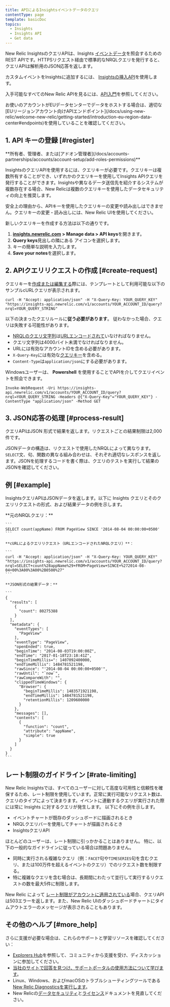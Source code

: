 ```yaml
---
title: APIによるInsightsイベントデータのクエリ
contentType: page
template: basicDoc
topics:
  - Insights
  - Insights API
  - Get data
---
```


New Relic InsightsのクエリAPIは、Insights [イベントデータ](/docs/data-analysis/metrics/analyze-your-metrics/data-collection-metric-timeslice-event-data)を照会するためのREST APIです。HTTPSリクエスト経由で標準的なNRQLクエリを発行すると、クエリAPIは解析用のJSON応答を返します。

カスタムイベントをInsightsに追加するには、 [Insightsの挿入API](/docs/insights/explore-data/custom-events/insert-custom-events-insights-api)を使用します。

入手可能なすべてのNew Relic APIを見るには、[API入門](/docs/apis/getting-started/introduction-new-relic-apis)を参照してください。

<Callout variant="tip">
  お使いのアカウントがEUデータセンターでデータをホストする場合は、適切な[EUリージョンアカウント向けAPIエンドポイント](/docs/using-new-relic/welcome-new-relic/getting-started/introduction-eu-region-data-center#endpoints)を使用していることを確認してください。
</Callout>

## 1. API キーの登録 [#register]

<Callout variant="tip">
  **所有者、管理者、または[アドオン管理者](/docs/accounts-partnerships/accounts/account-setup/add-roles-permissions)**
</Callout>

InsightsのクエリAPIを使用するには、クエリキーが必要です。クエリキーは複数所有することができ、いずれかのクエリキーを使用してInsights APIクエリを発行することができます。Insightsや異なるデータ送信先を紹介するシステムが複数存在する場合、New Relicは複数のクエリキーを使用したデータセキュリティの向上を推奨します。

<Callout variant="tip">
  安全上の理由から、APIキーを使用したクエリキーの変更や読み出しはできません。クエリキーの変更・読み出しには、New Relic UIを使用してください。
</Callout>

新しいクエリキーを作成する方法は以下の通りです。

1. **[insights.newrelic.com](https://insights.newrelic.com) > Manage data > API keys**を開きます。
2. **Query keys**見出しの隣にある アイコンを選択します。
3. キーの簡単な説明を入力します。
4. **Save your notes**を選択します。

## 2. APIクエリリクエストの作成 [#create-request]

クエリキーを[作成または編集する](#register)際には、テンプレートとして利用可能な以下のサンプルcURLクエリが表示されます。

```
curl -H "Accept: application/json" -H "X-Query-Key: YOUR_QUERY_KEY" "https://insights-api.newrelic.com/v1/accounts/YOUR_ACCOUNT_ID/query?nrql=YOUR_QUERY_STRING"
```

以下の決まったクエリルールに**従う必要があります**。 従わなかった場合、クエリは失敗する可能性があります。

* [NRQLのクエリ文字列](/docs/insights/nrql-new-relic-query-language/using-nrql/introduction-nrql)は[URLエンコードされて](http://www.w3schools.com/tags/ref_urlencode.asp)いなければなりません。
* クエリ文字列は4000バイト未満でなければなりません。
* URLには有効なアカウントIDを含める必要があります。
* `X-Query-Key`には有効な[クエリキー](#register)を含める。
* `Content-Type`は`application/json`にする必要があります。

Windowsユーザーは、 **Powershell** を使用することでAPIを介してクエリイベントを照会できます。

```
Invoke-WebRequest -Uri https://insights-api.newrelic.com/v1/accounts/YOUR_ACCOUNT_ID/query?nrql=YOUR_QUERY_STRING -Headers @{"X-Query-Key"="YOUR_QUERY_KEY"} -ContentType "application/json" -Method GET
```

## 3. JSON応答の処理 [#process-result]

クエリAPIはJSON 形式で結果を返します。リクエストごとの結果制限は2,000件です。

JSONデータの構造は、リクエストで使用したNRQLによって異なります。`SELECT`文、句、関数の異なる組み合わせは、それぞれ適切なレスポンスを返します。JSONを処理するコードを書く際は、クエリのテストを実行して結果のJSONを確認してください。

## 例 [#example]

InsightsクエリAPIはJSONデータを返します。以下に Insights クエリとそのクエリリクエストの形式、および結果データの例を示します。

<CollapserGroup>
  <Collapser title="クエリ、クエリAPIリクエスト、結果データ">
    **元のNRQLクエリ：**

    ```
    SELECT count(appName) FROM PageView SINCE '2014-08-04 00:00:00+0500'
    ```

    **cURLによるクエリリクエスト（URLエンコードされたNRQLクエリ）**：

    ```
    curl -H "Accept: application/json" -H "X-Query-Key: YOUR_QUERY_KEY" "https://insights-api.newrelic.com/v1/accounts/YOUR_ACCOUNT_ID/query?nrql=SELECT+count%28appName%29+FROM+PageView+SINCE+%272014-08-04+00%3A00%3A00%2B0500%27"
    ```

    **JSON形式の結果データ：**

    ```
    {
      "results": [
        {
          "count": 80275388
        }
      ],
      "metadata": {
        "eventTypes": [
          "PageView"
        ],
        "eventType": "PageView",
        "openEnded": true,
        "beginTime": "2014-08-03T19:00:00Z",
        "endTime": "2017-01-18T23:18:41Z",
        "beginTimeMillis=": 1407092400000,
        "endTimeMillis": 1484781521198,
        "rawSince": "'2014-08-04 00:00:00+0500'",
        "rawUntil": "`now`",
        "rawCompareWith": "",
        "clippedTimeWindows": {
          "Browser": {
            "beginTimeMillis": 1483571921198,
            "endTimeMillis": 1484781521198,
            "retentionMillis": 1209600000
          }
        },
        "messages": [],
        "contents": [
          {
            "function": "count",
            "attribute": "appName",
            "simple": true
          }
        ]
      }
    }
    ```
  </Collapser>
</CollapserGroup>

## レート制限のガイドライン [#rate-limiting]

New Relic Insightsでは、すべてのユーザーに対して高度な可用性と信頼性を確保するため、レート制限を使用しています。正常に実行可能なリクエスト数は、クエリのタイプによって決まります。イベントに連動するクエリが実行された際には常に Insights に対するクエリが発生します。 以下にその例を示します。

* イベントチャートが既存のダッシュボードに描画されるとき
* NRQLクエリバーを使用してチャートが描画されるとき
* InsightsクエリAPI

ほとんどのユーザーは、レート制限に引っかかることはありません。 特に、以下の一般的なガイドラインに従っている場合は問題ありません。

* 同時に実行される複雑なクエリ（例：`FACET`句や`TIMESERIES`句を含むクエリ、または100万件を超えるイベントのクエリ）でのリクエスト数を制限する。
* 特に複雑なクエリを含む場合は、長期間にわたって並行して実行するリクエストの数を最大5件に制限します。

New Relic によって [レート制限がアカウントに適用されている](/docs/insights/use-insights-ui/manage-account-data/rate-limits-insights)場合、クエリAPIは503エラーを返します。また、New Relic UIのダッシュボードチャートにタイムアウトエラーのメッセージが表示されることもあります。

## その他のヘルプ [#more_help]

さらに支援が必要な場合は、これらのサポートと学習リソースを確認してください：

* [Explorers Hub](https://discuss.newrelic.com/)を参照して、コミュニティから支援を受け、ディスカッションに参加してください。
* [当社のサイトで回答を見つけ、サポートポータルの使用方法について学びます](/docs/using-new-relic/welcome-new-relic/get-started/find-help-use-support-portal)。
* Linux、Windows、およびmacOSのトラブルシューティングツールである[New Relic Diagnosticsを実行します](/docs/using-new-relic/cross-product-functions/troubleshooting/new-relic-diagnostics)。
* New Relicの[データセキュリティ](/docs/security)と[ライセンス](/docs/licenses)ドキュメントを見直してください。
